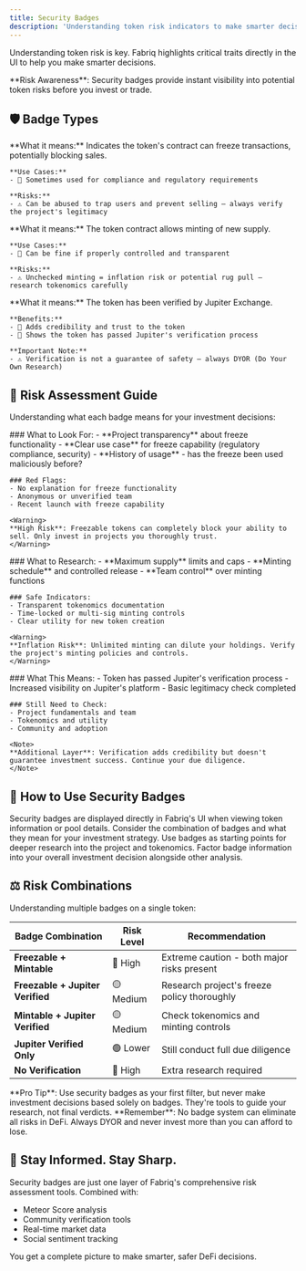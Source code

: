 ```yaml
---
title: Security Badges
description: 'Understanding token risk indicators to make smarter decisions'
---
```


Understanding token risk is key. Fabriq highlights critical traits directly in the UI to help you make smarter decisions.

<Info>
**Risk Awareness**: Security badges provide instant visibility into potential token risks before you invest or trade.
</Info>

## 🛡️ Badge Types

<CardGroup cols={1}>
  <Card title="🧊 Freezable Token Badge" icon="snowflake">
    **What it means:** Indicates the token's contract can freeze transactions, potentially blocking sales.
    
    **Use Cases:**
    - 🔹 Sometimes used for compliance and regulatory requirements
    
    **Risks:**
    - ⚠️ Can be abused to trap users and prevent selling — always verify the project's legitimacy
  </Card>
  
  <Card title="🪙 Mintable Token Badge" icon="coins">
    **What it means:** The token contract allows minting of new supply.
    
    **Use Cases:**
    - 🔹 Can be fine if properly controlled and transparent
    
    **Risks:**
    - ⚠️ Unchecked minting = inflation risk or potential rug pull — research tokenomics carefully
  </Card>
  
  <Card title="✅ Verified by Jupiter Exchange" icon="check-circle">
    **What it means:** The token has been verified by Jupiter Exchange.
    
    **Benefits:**
    - 🔹 Adds credibility and trust to the token
    - 🔹 Shows the token has passed Jupiter's verification process
    
    **Important Note:**
    - ⚠️ Verification is not a guarantee of safety — always DYOR (Do Your Own Research)
  </Card>
</CardGroup>

## 🚨 Risk Assessment Guide

Understanding what each badge means for your investment decisions:

<Tabs>
  <Tab title="🧊 Freezable Tokens">
    ### What to Look For:
    - **Project transparency** about freeze functionality
    - **Clear use case** for freeze capability (regulatory compliance, security)
    - **History of usage** - has the freeze been used maliciously before?
    
    ### Red Flags:
    - No explanation for freeze functionality
    - Anonymous or unverified team
    - Recent launch with freeze capability
    
    <Warning>
    **High Risk**: Freezable tokens can completely block your ability to sell. Only invest in projects you thoroughly trust.
    </Warning>
  </Tab>
  
  <Tab title="🪙 Mintable Tokens">
    ### What to Research:
    - **Maximum supply** limits and caps
    - **Minting schedule** and controlled release
    - **Team control** over minting functions
    
    ### Safe Indicators:
    - Transparent tokenomics documentation
    - Time-locked or multi-sig minting controls
    - Clear utility for new token creation
    
    <Warning>
    **Inflation Risk**: Unlimited minting can dilute your holdings. Verify the project's minting policies and controls.
    </Warning>
  </Tab>
  
  <Tab title="✅ Jupiter Verified">
    ### What This Means:
    - Token has passed Jupiter's verification process
    - Increased visibility on Jupiter's platform
    - Basic legitimacy check completed
    
    ### Still Need to Check:
    - Project fundamentals and team
    - Tokenomics and utility
    - Community and adoption
    
    <Note>
    **Additional Layer**: Verification adds credibility but doesn't guarantee investment success. Continue your due diligence.
    </Note>
  </Tab>
</Tabs>

## 🎯 How to Use Security Badges

<Steps>
  <Step title="Spot the Badges">
    Security badges are displayed directly in Fabriq's UI when viewing token information or pool details.
  </Step>
  
  <Step title="Assess Risk Level">
    Consider the combination of badges and what they mean for your investment strategy.
  </Step>
  
  <Step title="Research Further">
    Use badges as starting points for deeper research into the project and tokenomics.
  </Step>
  
  <Step title="Make Informed Decisions">
    Factor badge information into your overall investment decision alongside other analysis.
  </Step>
</Steps>

## ⚖️ Risk Combinations

Understanding multiple badges on a single token:

| Badge Combination | Risk Level | Recommendation |
|------------------|------------|----------------|
| **Freezable + Mintable** | 🔴 High | Extreme caution - both major risks present |
| **Freezable + Jupiter Verified** | 🟡 Medium | Research project's freeze policy thoroughly |
| **Mintable + Jupiter Verified** | 🟡 Medium | Check tokenomics and minting controls |
| **Jupiter Verified Only** | 🟢 Lower | Still conduct full due diligence |
| **No Verification** | 🔴 High | Extra research required |

<Tip>
**Pro Tip**: Use security badges as your first filter, but never make investment decisions based solely on badges. They're tools to guide your research, not final verdicts.
</Tip>

<Warning>
**Remember**: No badge system can eliminate all risks in DeFi. Always DYOR and never invest more than you can afford to lose.
</Warning>

## 🧠 Stay Informed. Stay Sharp.

Security badges are just one layer of Fabriq's comprehensive risk assessment tools. Combined with:
- Meteor Score analysis
- Community verification tools
- Real-time market data
- Social sentiment tracking

You get a complete picture to make smarter, safer DeFi decisions.
